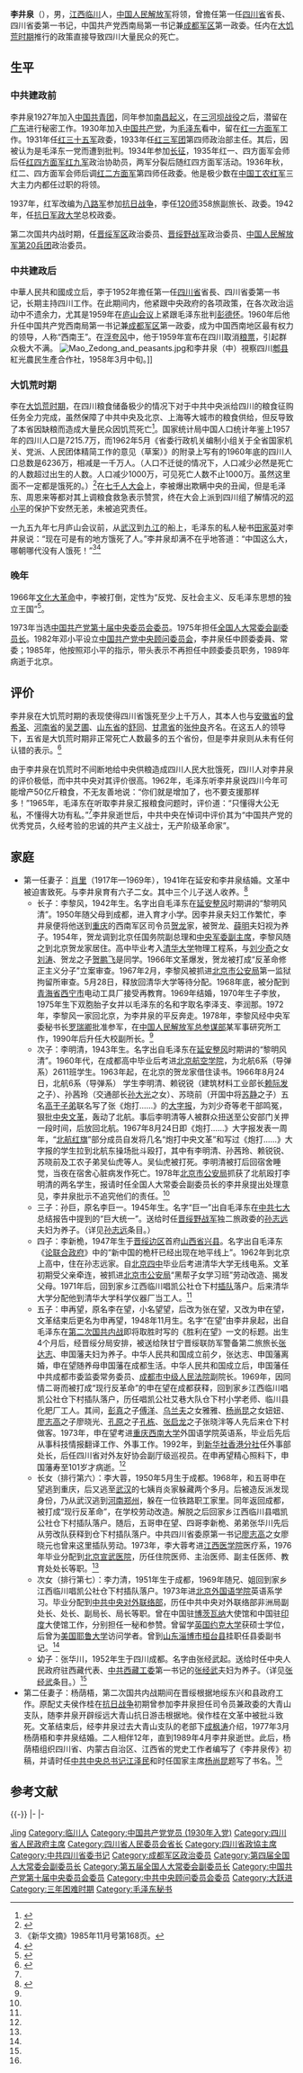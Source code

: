 {{Infobox_officeholder
| name           = 李井泉
| image name     = Li Jingquan.jpg
| image width    = 200
| now            = [[中国共产党四川省委员会|中国共产党四川省委员会]]第一书记
| period         = 1952年9月 - 1965年2月
| sex            = 男
| different name = 
| party          = {{CPC}}
| nationality    = {{PRC}}
| date of birth  = {{birth date|1909|11|1}}
| place of birth = {{QIN}}[[江西省|江西省]][[临川县|临川县]]唱凯镇
| date of death  = {{death date and age|1989|4|24|1909|11|1}}
| place of death = {{PRC}}[[北京市|北京市]]
| spouse         = 肖里
| children       = 李黎风<br>李明清<br>孙巨<br>李新桅<br>申在望<br>李大蓉<br>李力清<br>张华川
| profession     = 
| educate        = 江西省立第三师范学校
| past           = 
| work           = 
}}

'''李井泉'''（{{bd|1909年|11月1日|1989年|4月24日|catIdx=L李}}），男，[[江西|江西]][[临川|临川]]人，[[中国人民解放军|中国人民解放军]]将领，曾擔任第一任[[四川省|四川省]]省長、四川省委第一书记，中国共产党西南局第一书记兼[[成都军区|成都军区]]第一政委。任内在[[三年困难时期|大饥荒时期]]推行的政策直接导致四川大量民众的死亡。

== 生平 ==
=== 中共建政前 ===
李井泉1927年加入[[中国共青团|中国共青团]]，同年参加[[南昌起义|南昌起义]]，在[[三河坝战役|三河坝战役]]之后，潜留在[[广东|广东]]进行秘密工作。1930年加入[[中国共产党|中国共产党]]，为[[毛泽东|毛泽东]]看中，留在[[红一方面军|红一方面军]]工作。1931年任[[红三十五军|红三十五军]]政委，1933年任[[红三军团|红三军团]]第四师政治部主任。其后，因被认为是毛泽东一党而遭到批判。1934年参加[[长征|长征]]，1935年红一、四方面军会师后任[[红四方面军|红四方面军]][[红九军|红九军]]政治协助员，两军分裂后随红四方面军活动。1936年秋，红二、四方面军会师后调[[红二方面军|红二方面军]]第四师任政委。他是极少数在[[中国工农红军|中国工农红军]]三大主力内都任过职的将领。

1937年，红军改编为[[八路军|八路军]]参加[[抗日战争_(中国)|抗日战争]]，李任[[120师|120师]]358旅副旅长、政委。1942年，任[[抗日军政大学|抗日军政大学]]总校政委。

第二次国共内战时期，任[[晋绥军区|晋绥军区]]政治委员、[[晋绥野战军|晋绥野战军]]政治委员、[[中国人民解放军第20兵团|中国人民解放军第20兵团]]政治委员。

=== 中共建政后 ===
中華人民共和國成立后，李于1952年擔任第一任[[四川省|四川省]]省長、四川省委第一书记，长期主持四川工作。在此期间内，他紧跟中央政府的各项政策，在各次政治运动中不遗余力，尤其是1959年在[[庐山会议|庐山会议]]上紧跟毛泽东批判[[彭德怀|彭德怀]]。1960年后他升任中国共产党西南局第一书记兼[[成都军区|成都军区]]第一政委，成为中国西南地区最有权力的领导，人称“西南王”。在[[浮夸风|浮夸风]]中，他于1959年宣布在四川取消[[粮票|粮票]]，引起群众极大不满。
[[File:Mao_Zedong_and_peasants.jpg|thumb]]和李井泉（中）視察四川[[郫县|郫县]]紅光農民生產合作社，1958年3月中旬。]]

=== 大饥荒时期 ===
李在[[三年困难时期|大饥荒时期]]，在四川粮食储备极少的情况下对于中共中央派给四川的粮食征购任务全力完成，虽然保障了中共中央及北京、上海等大城市的粮食供给，但反导致了本省因缺粮而造成大量民众因饥荒死亡<ref name="barf">{{cite web|title=李井泉四川调粮真相：代价无奈 大爱无疆|url=http://dangshi.people.com.cn/GB/85039/15389408.html|publisher=党史文苑|accessdate=2012-03-03}}</ref>。国家统计局中国人口统计年鉴上1957年的四川人口是7215.7万，而1962年5月《省委行政机关编制小组关于全省国家机关、党派、人民团体精简工作的意见（草案）》的附录上写有的1960年底的四川人口总数是6236万，相减是一千万人。（人口不迁徙的情况下，人口减少必然是死亡的人数超过出生的人数。人口减少1000万，可见死亡人数不止1000万。虽然这里面不一定都是饿死的。）<ref>{{cite web|title=1960年廖伯康向毛主席告状：四川饿死了1000万人|url=http://news.ifeng.com/history/zhongguoxiandaishi/detail_2012_03/26/13440256_3.shtml|publisher=凤凰网历史|accessdate=2012-03-26}}</ref>在[[七千人大会|七千人大会]]上，李被爆出欺瞒中央的丑闻，但是毛泽东、周恩来等都对其上调粮食救急表示赞赏，终在大会上派到四川组了解情况的[[邓小平|邓小平]]的保护下安然无恙，未被追究责任。

一九五九年七月庐山会议前，从[[武汉|武汉]]到[[九江|九江]]的船上，毛泽东的私人秘书[[田家英|田家英]]对李井泉说：“现在可是有的地方饿死了人。”李井泉却满不在乎地答道：“中国这么大，哪朝哪代没有人饿死！”<ref>《新华文摘》1985年11月号第168页。</ref><ref>{{Cite web | url=http://blog.boxun.com/hero/dings/52_2.shtml | title=《从“大跃进”到大饥荒》 | author=[[丁抒|丁抒]]}}</ref>

=== 晚年 ===
1966年[[文化大革命|文化大革命]]中，李被打倒，定性为“反党、反社会主义、反毛泽东思想的独立王国”<ref>{{Cite web| title=《中共中央关于处理四川问题的决定》| url=http://www.71.cn/2009/0108/515294.shtml| work=《无产阶级文化大革命有关文件汇集 （第二集）》| location=北京| date=1967年6月| deadurl=yes| archiveurl=https://web.archive.org/web/20140819083406/http://www.71.cn/2009/0108/515294.shtml| archivedate=2014年8月19日| df=}}</ref>。

1973年当选[[中国共产党第十届中央委员会委员|中国共产党第十届中央委员会委员]]。1975年担任[[全国人大常委会副委员长|全国人大常委会副委员长]]。1982年邓小平设立[[中国共产党中央顾问委员会|中国共产党中央顾问委员会]]，李井泉任中顾委委員、常委；1985年，他按照邓小平的指示，带头表示不再担任中顾委委员职务，1989年病逝于北京。

== 评价 ==
李井泉在大饥荒时期的表现使得四川省饿死至少上千万人，其本人也与[[安徽省|安徽省]]的[[曾希圣|曾希圣]]、[[河南省|河南省]]的[[吴芝圃|吴芝圃]]、[[山东省|山东省]]的[[舒同|舒同]]、[[甘肃省|甘肃省]]的[[张仲良|张仲良]]齐名。在这五人的领导下，五省是大饥荒时期非正常死亡人数最多的五个省份，但是李井泉则从未有任何认错的表示。<ref>{{Cite web | title=“大饥荒”年代的几个省委书记|url=http://www.cnd.org/HXWK/author/OUYANG-Longmen/kd070201-1.gb.html | publisher=华夏文集 | accessdate=2016-02-03}}</ref>{{Better source|reason=单一文献，需要更多参考资料|date=2021年6月}}

由于李井泉在饥荒时不间断地给中央供粮造成四川人民大批饿死，四川人对李井泉的评价极低，而中共中央对其评价很高。1962年，毛泽东听李井泉说四川今年可能增产50亿斤粮食，不无友善地说：“你们就是增加了，也不要支援那样多！”1965年，毛泽东在听取李井泉汇报粮食问题时，评价道：“只懂得大公无私，不懂得大功有私。”<ref name="barf" />李井泉逝世后，中共中央在悼词中评价其为“中国共产党的优秀党员，久经考验的忠诚的共产主义战士，无产阶级革命家”。

== 家庭 ==
*第一任妻子：[[肖里|肖里]]（1917年—1969年），1941年在延安和李井泉结婚。文革中被迫害致死。与李井泉育有六子二女。其中三个儿子送人收养。<ref name=jiaren>{{Cite web |url = http://www.zgdsw.org.cn/n/2014/1218/c244523-26232377.html |title = 李井泉和他的家人 |author = 王晓建、双石 |date =  |publisher = 党史博览2014(11) |language =  |accessdate =  |quote =  |archive-url = https://web.archive.org/web/20170110233505/http://www.zgdsw.org.cn/n/2014/1218/c244523-26232377.html |archive-date = 2017-01-10 |dead-url = yes }}</ref>
**长子：李黎风，1942年生。名字出自毛泽东在[[延安整风|延安整风]]时期讲的“黎明风清”。1950年随父母到成都，进入育才小学。因李井泉夫妇工作繁忙，李井泉便将他送到[[重庆|重庆]]的西南军区司令员[[贺龙|贺龙]]家，被贺龙、[[薛明|薛明]]夫妇视为养子。1954年，贺龙调到北京任国务院副总理和[[中央军委副主席|中央军委副主席]]，李黎风随之到北京贺龙家居住。高中毕业考入[[清华大学|清华大学]]物理工程系，与[[刘少奇|刘少奇]]之女[[刘涛|刘涛]]、贺龙之子[[贺鹏飞|贺鹏飞]]是同学。1966年文革爆发，贺龙被打成“反革命修正主义分子”立案审查。1967年2月，李黎风被抓进[[北京市公安局|北京市公安局]]第一监狱拘留所审查。5月28日，释放回清华大学等待分配。1968年底，被分配到[[青海省|青海省]][[西宁市|西宁市]]电动工具厂接受再教育。1969年结婚，1970年生子李放，1975年生下双胞胎子女并以毛泽东的名和字取名李泽支、李润那。1972年，李黎风一家回北京，为李井泉的平反奔走。1978年，李黎风经中央军委秘书长[[罗瑞卿|罗瑞卿]]批准参军，在[[中国人民解放军总参谋部|中国人民解放军总参谋部]]某军事研究所工作，1990年后升任大校副所长。<ref name=jiaren/>
**次子：李明清，1943年生。名字出自毛泽东在[[延安整风|延安整风]]时期讲的“黎明风清”。1960年代，在成都高中毕业后考进[[北京航空学院|北京航空学院]]，为北航6系（导弹系）2611班学生。1963年起，在北京的贺龙家借住读书。1966年8月24日，北航6系（导弹系） 学生李明清、赖锐锐（建筑材料工业部长[[赖际发|赖际发]]之子）、孙茜玲（交通部长[[孫大光_(1917年)|孙大光]]之女）、苏晓前（开国中将[[苏静|苏静]]之子）五名[[高干子弟|高干子弟]]联名写了张《炮打……》的[[大字报|大字报]]，为刘少奇等老干部鸣冤，狠批[[中央文革|中央文革]]，轰动了北航。事后李明清等人被群众扭送至公安部门关押一段时间，后放回北航。1967年8月24日即《炮打……》大字报发表一周年，“[[北航红旗|北航红旗]]”部分成员自发将几名“炮打中央文革”和写过《炮打……》大字报的学生拉到北航东操场批斗殴打，其中有李明清、孙茜玲、赖锐锐、苏晓前及工农子弟吴仙虎等人。吴仙虎被打死。李明清被打后回宿舍睡觉，当夜在宿舍心脏病发作死亡。1978年[[北京市公安局|北京市公安局]]抓获了北航殴打李明清的两名学生，报请时任全国人大常委会副委员长的李井泉提出处理意见，李井泉批示不追究他们的责任。<ref name=jiaren/>
**三子：孙巨，原名李巨一。1945年生。名字“巨一”出自毛泽东在[[中共七大|中共七大]]总结报告中提到的“巨大统一”。送给时任[[晋绥野战军|晋绥野战军]]独二旅政委的[[孙志远|孙志远]]夫妇为养子。（详见[[孙志远|孙志远]]条目。）
**四子：李新桅，1947年生于[[晋绥边区|晋绥边区]]首府[[山西省|山西省]][[兴县|兴县]]。名字出自毛泽东《[[论联合政府|论联合政府]]》中的“新中国的桅杆已经出现在地平线上”。1962年到北京上高中，住在孙志远家。自[[北京四中|北京四中]]毕业后考进清华大学无线电系。文革初期受父亲牵连，被抓进[[北京市公安局|北京市公安局]]“黑帮子女学习班”劳动改造、揭发父母。1971年后，回到家乡江西临川唱凯公社仓下村[[插队|插队]]落户。后来清华大学分配他到清华大学科学仪器厂当工人。<ref name=jiaren/>
**五子：申再望，原名李在望，小名望望，后改为张在望，又改为申在望，文革结束后更名为申再望，1948年11月生。名字“在望”由李井泉起，出自毛泽东在[[第二次国共内战|第二次国共内战]]即将取胜时写的《胜利在望》一文的标题。出生4个月后，经晋绥分局安排，被送给陕甘宁晋绥联防军警备第二旅旅长[[张达志|张达志]]、申国藩夫妇为养子。中华人民共和国成立前夕，张达志、申国藩离婚，申在望随养母申国藩在成都生活。中华人民共和国成立后，申国藩任中共成都市委监委常务委员、[[成都市中级人民法院|成都市中级人民法院]]副院长。1969年，因同情二哥而被打成“现行反革命”的申在望在成都获释，回到家乡江西临川唱凯公社仓下村插队落户，历任唱凯公社艾巷大队仓下村小学老师、临川县化肥厂工人。其间，[[彭真|彭真]]之子[[傅洋|傅洋]]、[[乌兰夫|乌兰夫]]之女雅雅、[[杨尚昆|杨尚昆]]之女妞妞、[[廖志高|廖志高]]之子廖晓光、[[孔原|孔原]]之子[[孔栋|孔栋]]、[[张启龙|张启龙]]之子张晓泮等人先后来仓下村做客。1973年，申在望考进[[重庆|重庆]][[西南大学|西南大学]]外国语学院英语系，毕业后先后从事科技情报翻译工作、外事工作。1992年，到[[新华社香港分社|新华社香港分社]]任外事部处长，后任四川省对外友好协会副厅级巡视员。在申再望精心照料下，申国藩寿至101岁才病逝。<ref name=jiaren/>
**长女（排行第六）：李大蓉，1950年5月生于成都。1968年，和五哥申在望逃到重庆，后又逃至[[武汉|武汉]]的七姨肖炎家躲藏两个多月。后被造反派发现身份，乃从武汉逃到[[河南|河南]][[郑州|郑州]]，躲在一位铁路职工家里。同年返回成都，被打成“现行反革命”，在学校劳动改造。解脱之后回家乡江西临川县唱凯公社仓下村插队落户。随后，五哥申在望、四哥李新桅、弟弟张华川先后从劳改队获释到仓下村插队落户。中共四川省委原第一书记[[廖志高|廖志高]]之女廖晓元也曾来这里插队劳动。1973年，李大蓉考进[[江西医学院|江西医学院]]医疗系，1976年毕业分配到[[首都医科大学宣武医院|北京宣武医院]]，历任住院医师、主治医师、副主任医师、教育处处长等职。<ref name=jiaren/>
**次女（排行第七）：李力清，1951年生于成都，1969年随兄、姐回到家乡江西临川唱凯公社仓下村插队落户。1973年进[[北京外国语学院|北京外国语学院]]英语系学习。毕业分配到[[中共中央对外联络部|中共中央对外联络部]]，历任中共中央对外联络部非洲局副处长、处长、副局长、局长等职。曾在中国驻[[博茨瓦纳|博茨瓦纳]]大使馆和中国驻[[印度|印度]]大使馆工作，分别担任一秘和参赞。曾留学[[英国|英国]][[約克大學_(英國)|约克大学]]获硕士学位，后曾为[[美国|美国]][[耶鲁大学|耶鲁大学]]访问学者。曾到[[山东|山东]][[淄博市|淄博市]][[桓台县|桓台县]]挂职任县委副书记。<ref name=jiaren/>
**幼子：张华川，1952年生于四川成都。名字由张经武起。送给时任中央人民政府驻西藏代表、[[中国共产党西藏工作委员会|中共西藏工委]]第一书记的[[张经武|张经武]]夫妇为养子。（详见[[张经武|张经武]]条目。）<ref name=jiaren/>
*第二任妻子：杨荫梧，第二次国共内战期间在晋绥根据地绥东兴和县政府工作。原配丈夫侯作桂在[[抗日战争|抗日战争]]初期曾参加李井泉担任司令员兼政委的大青山支队，随李井泉开辟绥远大青山抗日游击根据地。侯作桂在文革中被批斗致死。文革结束后，经李井泉过去大青山支队的老部下[[成枫涛|成枫涛]]介绍，1977年3月杨荫梧和李井泉结婚。二人相伴12年，直到1989年4月李井泉逝世。此后，杨荫梧组织四川省、内蒙古自治区、江西省的党史工作者编写了《李井泉传》初稿，并请时任[[中共中央总书记|中共中央总书记]][[江泽民|江泽民]]和时任国家主席[[杨尚昆|杨尚昆]]题写了书名。<ref name=jiaren/>

== 参考文献 ==
{{Reflist}}

{{-}}
{{start box}}
{{s-ppo|cpc}}
{{s-new}}
{{s-title|[[中国共产党四川省委员会|中国共产党四川省委员会]][[省委书记|第一书记]]|1952年9月—1965年2月}}
{{s-after|[[廖志高|廖志高]]}}
{{s-vacant|last=[[宋任穷|宋任穷]]}}
{{s-title|[[中共中央西南局|中共中央西南局]]第一书记|1960年10月—1966年}}
{{s-none|机构撤销}}
{{s-new}}
{{s-title|[[三线建设|中共中央西南局三线建设委员会]]主任|1965年2月—1967年}}
{{s-none|机构瘫痪}}
{{s-gov|prc}}
{{s-new}}
{{s-title|[[四川省人民政府|四川省人民政府]][[四川行政长官列表|主席]]|1952年9月—1954年}}
{{s-after|[[李井泉|李井泉]]|[[四川省人民委员会|四川省人民委员会]]省长}}
{{s-before|[[李井泉|李井泉]]|[[四川省人民政府|四川省人民政府]]主席}}
{{s-title|[[四川省人民委员会|四川省人民委员会]][[四川行政长官列表|省长]]|1954年—1955年1月}}
{{s-after|[[李大章|李大章]]}}
{{s-par|prc-lcppcc}}
{{s-new}}
{{s-title|[[四川省各界人民代表会议协商委员会|四川省各界人民代表会议协商委员会]]主席|1952年10月—1955年1月}}
{{s-after|[[李井泉|李井泉]]|[[中国人民政治协商会议四川省委员会|中国人民政治协商会议四川省委员会]]主席}}
{{s-before|[[李井泉|李井泉]]|[[四川省各界人民代表会议协商委员会|四川省各界人民代表会议协商委员会]]主席}}
{{s-title|[[中国人民政治协商会议四川省委员会|中国人民政治协商会议四川省委员会]]主席|1955年1月—1967年1月}}
{{s-after|[[杜心源|杜心源]]}}
{{s-mil|pla}}
|-
{{s-new|rows=2}}
{{s-title|[[中国人民解放军四川省军区|中国人民解放军四川省军区]]第一政治委员|1952年10月—1955年5月}}
{{s-vacant|next=[[邓经纬|邓经纬]]}}
|-
{{s-title|[[中国人民解放军成都军区|中国人民解放军成都军区]]第一政治委员|1955年5月—1967年4月}}
{{s-after|[[张国华_(1914年)|张国华]]}}
{{end box}}

{{Navboxes 
| title  = 李井泉在[[中国共产党中央政治局|中国共产党中央政治局]]的职务
| list1  =
{{中共中央政治局/8}}
{{中共中央政治局/8.2}}
}}
{{中共中央顾问委员会常务委员会}}
{{全国人大常委会副委员长}}
{{中华人民共和国四川省正职领导人|nocat}}
{{四川行政长官}}
{{成都市市长}}

{{Authority control}}

{{DEFAULTSORT:Li李}}
[[Category:李姓|Jing]]
[[Category:临川人|Category:临川人]]
[[Category:中国共产党党员_(1930年入党)|Category:中国共产党党员 (1930年入党)]]
[[Category:四川省人民政府主席|Category:四川省人民政府主席]]
[[Category:四川省人民委员会省长|Category:四川省人民委员会省长]]
[[Category:四川省政協主席|Category:四川省政協主席]]
[[Category:中共四川省委书记|Category:中共四川省委书记]]
[[Category:成都军区政治委员|Category:成都军区政治委员]]
[[Category:第四届全国人大常委会副委员长|Category:第四届全国人大常委会副委员长]]
[[Category:第五届全国人大常委会副委员长|Category:第五届全国人大常委会副委员长]]
[[Category:中国共产党第十届中央委员会委员|Category:中国共产党第十届中央委员会委员]]
[[Category:中共中央顾问委员会委员|Category:中共中央顾问委员会委员]]
[[Category:大跃进|Category:大跃进]]
[[Category:三年困难时期|Category:三年困难时期]]
[[Category:毛泽东秘书|Category:毛泽东秘书]]